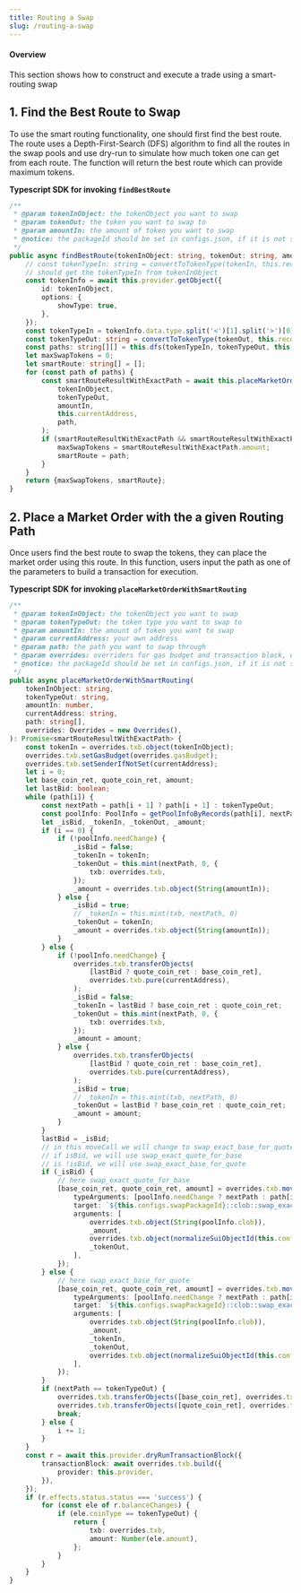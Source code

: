 ```yaml
---
title: Routing a Swap
slug: /routing-a-swap
---
```


#### Overview

This section shows how to construct and execute a trade using a smart-routing swap

## 1. Find the Best Route to Swap

To use the smart routing functionality, one should first find the best route. The route uses a Depth-First-Search (DFS) algorithm to find all the routes in the swap pools and use dry-run to simulate how much token one can get from each route. The function will return the best route which can provide maximum tokens.

**Typescript SDK for invoking `findBestRoute`**

```ts
/**
 * @param tokenInObject: the tokenObject you want to swap
 * @param tokenOut: the token you want to swap to
 * @param amountIn: the amount of token you want to swap
 * @notice: the packageId should be set in configs.json, if it is not set, the transaction will fail.
 */
public async findBestRoute(tokenInObject: string, tokenOut: string, amountIn: number): Promise<smartRouteResult> {
    // const tokenTypeIn: string = convertToTokenType(tokenIn, this.records);
    // should get the tokenTypeIn from tokenInObject
    const tokenInfo = await this.provider.getObject({
        id: tokenInObject,
        options: {
            showType: true,
        },
    });
    const tokenTypeIn = tokenInfo.data.type.split('<')[1].split('>')[0];
    const tokenTypeOut: string = convertToTokenType(tokenOut, this.records);
    const paths: string[][] = this.dfs(tokenTypeIn, tokenTypeOut, this.records);
    let maxSwapTokens = 0;
    let smartRoute: string[] = [];
    for (const path of paths) {
        const smartRouteResultWithExactPath = await this.placeMarketOrderWithSmartRouting(
            tokenInObject,
            tokenTypeOut,
            amountIn,
            this.currentAddress,
            path,
        );
        if (smartRouteResultWithExactPath && smartRouteResultWithExactPath.amount > maxSwapTokens) {
            maxSwapTokens = smartRouteResultWithExactPath.amount;
            smartRoute = path;
        }
    }
    return {maxSwapTokens, smartRoute};
}
```

## 2. Place a Market Order with the a given Routing Path

Once users find the best route to swap the tokens, they can place the market order using this route. In this function, users input the path as one of the parameters to build a transaction for execution.

**Typescript SDK for invoking `placeMarketOrderWithSmartRouting`**

```ts
/**
 * @param tokenInObject: the tokenObject you want to swap
 * @param tokenTypeOut: the token type you want to swap to
 * @param amountIn: the amount of token you want to swap
 * @param currentAddress: your own address
 * @param path: the path you want to swap through
 * @param overrides: overriders for gas budget and transaction block, default we will set to the max gas budget, and create a new transaction block
 * @notice: the packageId should be set in configs.json, if it is not set, the transaction will fail.
 */
public async placeMarketOrderWithSmartRouting(
    tokenInObject: string,
    tokenTypeOut: string,
    amountIn: number,
    currentAddress: string,
    path: string[],
    overrides: Overrides = new Overrides(),
): Promise<smartRouteResultWithExactPath> {
    const tokenIn = overrides.txb.object(tokenInObject);
    overrides.txb.setGasBudget(overrides.gasBudget);
    overrides.txb.setSenderIfNotSet(currentAddress);
    let i = 0;
    let base_coin_ret, quote_coin_ret, amount;
    let lastBid: boolean;
    while (path[i]) {
        const nextPath = path[i + 1] ? path[i + 1] : tokenTypeOut;
        const poolInfo: PoolInfo = getPoolInfoByRecords(path[i], nextPath, this.records);
        let _isBid, _tokenIn, _tokenOut, _amount;
        if (i == 0) {
            if (!poolInfo.needChange) {
                _isBid = false;
                _tokenIn = tokenIn;
                _tokenOut = this.mint(nextPath, 0, {
                    txb: overrides.txb,
                });
                _amount = overrides.txb.object(String(amountIn));
            } else {
                _isBid = true;
                // _tokenIn = this.mint(txb, nextPath, 0)
                _tokenOut = tokenIn;
                _amount = overrides.txb.object(String(amountIn));
            }
        } else {
            if (!poolInfo.needChange) {
                overrides.txb.transferObjects(
                    [lastBid ? quote_coin_ret : base_coin_ret],
                    overrides.txb.pure(currentAddress),
                );
                _isBid = false;
                _tokenIn = lastBid ? base_coin_ret : quote_coin_ret;
                _tokenOut = this.mint(nextPath, 0, {
                    txb: overrides.txb,
                });
                _amount = amount;
            } else {
                overrides.txb.transferObjects(
                    [lastBid ? quote_coin_ret : base_coin_ret],
                    overrides.txb.pure(currentAddress),
                );
                _isBid = true;
                // _tokenIn = this.mint(txb, nextPath, 0)
                _tokenOut = lastBid ? base_coin_ret : quote_coin_ret;
                _amount = amount;
            }
        }
        lastBid = _isBid;
        // in this moveCall we will change to swap_exact_base_for_quote
        // if isBid, we will use swap_exact_quote_for_base
        // is !isBid, we will use swap_exact_base_for_quote
        if (_isBid) {
            // here swap_exact_quote_for_base
            [base_coin_ret, quote_coin_ret, amount] = overrides.txb.moveCall({
                typeArguments: [poolInfo.needChange ? nextPath : path[i], poolInfo.needChange ? path[i] : nextPath],
                target: `${this.configs.swapPackageId}::clob::swap_exact_quote_for_base`,
                arguments: [
                    overrides.txb.object(String(poolInfo.clob)),
                    _amount,
                    overrides.txb.object(normalizeSuiObjectId(this.configs.clock)),
                    _tokenOut,
                ],
            });
        } else {
            // here swap_exact_base_for_quote
            [base_coin_ret, quote_coin_ret, amount] = overrides.txb.moveCall({
                typeArguments: [poolInfo.needChange ? nextPath : path[i], poolInfo.needChange ? path[i] : nextPath],
                target: `${this.configs.swapPackageId}::clob::swap_exact_base_for_quote`,
                arguments: [
                    overrides.txb.object(String(poolInfo.clob)),
                    _amount,
                    _tokenIn,
                    _tokenOut,
                    overrides.txb.object(normalizeSuiObjectId(this.configs.clock)),
                ],
            });
        }
        if (nextPath == tokenTypeOut) {
            overrides.txb.transferObjects([base_coin_ret], overrides.txb.pure(currentAddress));
            overrides.txb.transferObjects([quote_coin_ret], overrides.txb.pure(currentAddress));
            break;
        } else {
            i += 1;
        }
    }
    const r = await this.provider.dryRunTransactionBlock({
        transactionBlock: await overrides.txb.build({
            provider: this.provider,
        }),
    });
    if (r.effects.status.status === 'success') {
        for (const ele of r.balanceChanges) {
            if (ele.coinType == tokenTypeOut) {
                return {
                    txb: overrides.txb,
                    amount: Number(ele.amount),
                };
            }
        }
    }
}
```
